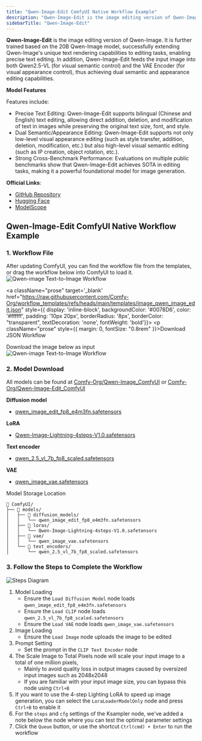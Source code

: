 ```yaml
---
title: "Qwen-Image-Edit ComfyUI Native Workflow Example"
description: "Qwen-Image-Edit is the image editing version of Qwen-Image, further trained based on the 20B model, supporting precise text editing and dual semantic/appearance editing capabilities."
sidebarTitle: "Qwen-Image-Edit"
---
```



**Qwen-Image-Edit** is the image editing version of Qwen-Image. It is further trained based on the 20B Qwen-Image model, successfully extending Qwen-Image's unique text rendering capabilities to editing tasks, enabling precise text editing. In addition, Qwen-Image-Edit feeds the input image into both Qwen2.5-VL (for visual semantic control) and the VAE Encoder (for visual appearance control), thus achieving dual semantic and appearance editing capabilities.

**Model Features**

Features include:
- Precise Text Editing: Qwen-Image-Edit supports bilingual (Chinese and English) text editing, allowing direct addition, deletion, and modification of text in images while preserving the original text size, font, and style.
- Dual Semantic/Appearance Editing: Qwen-Image-Edit supports not only low-level visual appearance editing (such as style transfer, addition, deletion, modification, etc.) but also high-level visual semantic editing (such as IP creation, object rotation, etc.).
- Strong Cross-Benchmark Performance: Evaluations on multiple public benchmarks show that Qwen-Image-Edit achieves SOTA in editing tasks, making it a powerful foundational model for image generation.

**Official Links**:
- [GitHub Repository](https://github.com/QwenLM/Qwen-Image)
- [Hugging Face](https://modelscope.cn/models/qwen/Qwen-Image-Edit)
- [ModelScope](https://modelscope.cn/models/qwen/Qwen-Image-Edit)

## Qwen-Image-Edit ComfyUI Native Workflow Example

<UpdateReminder />

### 1. Workflow File

After updating ComfyUI, you can find the workflow file from the templates, or drag the workflow below into ComfyUI to load it.
![Qwen-image Text-to-Image Workflow](https://raw.githubusercontent.com/Comfy-Org/example_workflows/refs/heads/main/image/qwen/qwen-image-edit/qwen_image_edit.png)

<a className="prose"  target='_blank'  href="https://raw.githubusercontent.com/Comfy-Org/workflow_templates/refs/heads/main/templates/image_qwen_image_edit.json" style={{ display: 'inline-block', backgroundColor: '#0078D6', color: '#ffffff', padding: '10px 20px', borderRadius: '8px', borderColor: "transparent", textDecoration: 'none', fontWeight: 'bold'}}>
    <p className="prose" style={{ margin: 0, fontSize: "0.8rem" }}>Download JSON Workflow</p>
</a>

Download the image below as input
![Qwen-image Text-to-Image Workflow](https://raw.githubusercontent.com/Comfy-Org/example_workflows/refs/heads/main/image/qwen/qwen-image-edit/input.png)

### 2. Model Download

All models can be found at [Comfy-Org/Qwen-Image_ComfyUI](https://huggingface.co/Comfy-Org/Qwen-Image_ComfyUI/tree/main) or [Comfy-Org/Qwen-Image-Edit_ComfyUI](https://huggingface.co/Comfy-Org/Qwen-Image-Edit_ComfyUI)

**Diffusion model**

- [qwen_image_edit_fp8_e4m3fn.safetensors](https://huggingface.co/Comfy-Org/Qwen-Image-Edit_ComfyUI/resolve/main/split_files/diffusion_models/qwen_image_edit_fp8_e4m3fn.safetensors)

**LoRA**

- [Qwen-Image-Lightning-4steps-V1.0.safetensors](https://huggingface.co/lightx2v/Qwen-Image-Lightning/resolve/main/Qwen-Image-Lightning-4steps-V1.0.safetensors)

**Text encoder**

- [qwen_2.5_vl_7b_fp8_scaled.safetensors](https://huggingface.co/Comfy-Org/Qwen-Image_ComfyUI/resolve/main/split_files/text_encoders/qwen_2.5_vl_7b_fp8_scaled.safetensors)

**VAE**

- [qwen_image_vae.safetensors](https://huggingface.co/Comfy-Org/Qwen-Image_ComfyUI/resolve/main/split_files/vae/qwen_image_vae.safetensors)

Model Storage Location

```
📂 ComfyUI/
├── 📂 models/
│   ├── 📂 diffusion_models/
│   │   └── qwen_image_edit_fp8_e4m3fn.safetensors
│   ├── 📂 loras/
│   │   └── Qwen-Image-Lightning-4steps-V1.0.safetensors
│   ├── 📂 vae/
│   │   └── qwen_image_vae.safetensors
│   └── 📂 text_encoders/
│       └── qwen_2.5_vl_7b_fp8_scaled.safetensors
```

### 3. Follow the Steps to Complete the Workflow

![Steps Diagram](/images/tutorial/image/qwen/qwen_image_edit.jpg)

1. Model Loading
    - Ensure the `Load Diffusion Model` node loads `qwen_image_edit_fp8_e4m3fn.safetensors`
    - Ensure the `Load CLIP` node loads `qwen_2.5_vl_7b_fp8_scaled.safetensors`
    - Ensure the `Load VAE` node loads `qwen_image_vae.safetensors`
2. Image Loading
    - Ensure the `Load Image` node uploads the image to be edited
3. Prompt Setting
    - Set the prompt in the `CLIP Text Encoder` node
4. The Scale Image to Total Pixels node will scale your input image to a total of one million pixels,
    - Mainly to avoid quality loss in output images caused by oversized input images such as 2048x2048
    - If you are familiar with your input image size, you can bypass this node using `Ctrl+B`
5. If you want to use the 4-step Lighting LoRA to speed up image generation, you can select the `LoraLoaderModelOnly` node and press `Ctrl+B` to enable it
6. For the `steps` and `cfg` settings of the Ksampler node, we've added a note below the node where you can test the optimal parameter settings
7. Click the `Queue` button, or use the shortcut `Ctrl(cmd) + Enter` to run the workflow